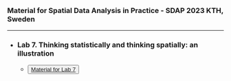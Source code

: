 <title>News </title>

<br />

### Material for Spatial Data Analysis in Practice - SDAP 2023 KTH, Sweden

___

* <h3>Lab 7. Thinking statistically and thinking spatially: an illustration</h3>
  <ul>
    <li><button type="button" class="btn btn-primary">[Material for Lab 7](data/courses/KTH2023/lab7.zip)</button></li>
  </ul>
<br />
